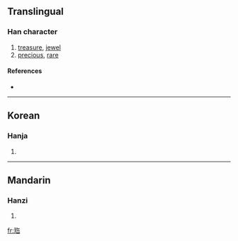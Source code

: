 ==Translingual==

===Han character===
{{Han char|rn=96|rad=玉|as=06|sn=10|four=|canj=一土人十山 (MGOJU)}}

# [[treasure]], [[jewel]]
# [[precious]], [[rare]]

====References====
* {{Han ref|kx=0731.070|dkj=20963|dj=1142.200|hdz=21111.080|uh=73E4|ud=29668}}

----

==Korean==

===Hanja===
{{ko-hanja|hangeul=보|eumhun=|rv=bo|mr=po|y=po}}

# {{defn|Korean|sort=玉06}}

----

==Mandarin==

===Hanzi===
{{cmn-hanzi|pin=[[bǎo]] ([[bao3]]), [[huī]] ([[hui1]])|wg=pao<sup>3</sup>, hui<sup>1</sup>}}

# {{defn|Mandarin|sort=玉06}}

[[fr:珤]]
